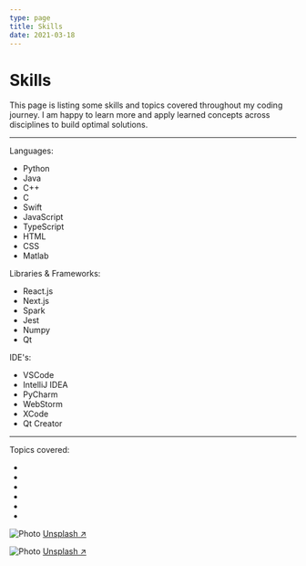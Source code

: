 ```yaml
---
type: page
title: Skills
date: 2021-03-18
---
```


# Skills

This page is listing some skills and topics covered throughout my coding journey.
I am happy to learn more and apply learned concepts across disciplines to build optimal solutions.

---

Languages:
- Python
- Java
- C++
- C
- Swift
- JavaScript
- TypeScript
- HTML
- CSS
- Matlab

Libraries & Frameworks:
- React.js
- Next.js
- Spark
- Jest
- Numpy
- Qt

IDE's:
- VSCode
- IntelliJ IDEA
- PyCharm
- WebStorm
- XCode
- Qt Creator

---

Topics covered:

-
-
-
-
-
-





<Image
  src="/images/photo2.jpg"
  alt="Photo"
  width={1125}
  height={750}
  priority
  className="next-image"
/>
[Unsplash ↗ ](https://unsplash.com/photos/WeYamle9fDM)

<Image
  src="/images/photo.jpg"
  alt="Photo"
  width={1125}
  height={750}
  priority
  className="next-image"
/>
[Unsplash ↗ ](https://unsplash.com/photos/ndN00KmbJ1c)
